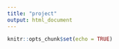 ```yaml
---
title: "project"
output: html_document
---
```


```r
knitr::opts_chunk$set(echo = TRUE)
```


